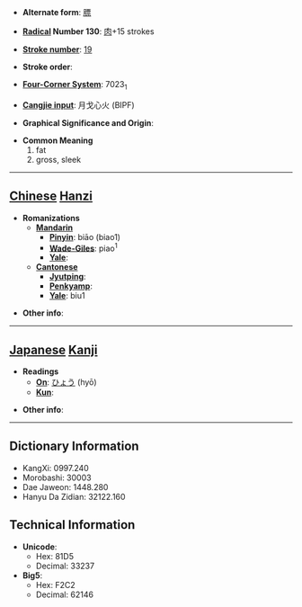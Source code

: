 * '''Alternate form''': [[膘]]

* '''[[Wiktionary:Chinese radical index| Radical]] Number 130''': [[Wiktionary:Chinese radical index 肉|肉]]+15 strokes

* '''[[Wiktionary:Chinese total strokes index|Stroke number]]''': [[Wiktionary:Chinese total strokes index 19|19]]

* '''Stroke order''': 

* '''[[Wiktionary:Chinese four corner index|Four-Corner System]]''': 7023<sub>1</sub>

* '''[[Wiktionary:Chinese Cangjie index|Cangjie input]]''': 月戈心火 (BIPF)

* '''Graphical Significance and Origin''': 

* '''Common Meaning'''
*#fat
*# gross, sleek


----

== [[Chinese]] [[Hanzi]] ==

* '''Romanizations'''
** '''[[Mandarin]]'''
*** '''[[Pinyin]]''': biāo (biao1)
*** '''[[Wade-Giles]]''': piao<sup>1</sup>
*** '''[[Yale]]''': 
** '''[[Cantonese]]'''
*** '''[[Jyutping]]''':
*** '''[[Penkyamp]]''': 
*** '''[[Yale]]''': biu1

* '''Other info''': 

----

== [[Japanese]] [[Kanji]] ==

* '''Readings'''
** '''[[On]]''': [[ひょう]] (hyō)
** '''[[Kun]]''': 

* '''Other info''':  

----

== Dictionary Information ==

* KangXi: 0997.240
* Morobashi: 30003
* Dae Jaweon: 1448.280
* Hanyu Da Zidian: 32122.160

== Technical Information ==

* '''Unicode''':
** Hex: 81D5
** Decimal: 33237
* '''Big5''':
** Hex: F2C2
** Decimal: 62146